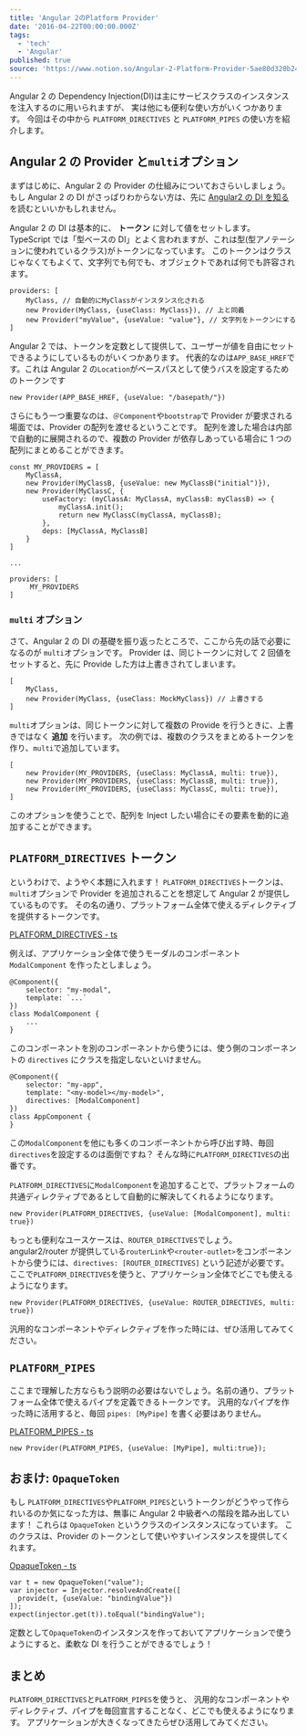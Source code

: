 ```yaml
---
title: 'Angular 2のPlatform Provider'
date: '2016-04-22T00:00:00.000Z'
tags:
  - 'tech'
  - 'Angular'
published: true
source: 'https://www.notion.so/Angular-2-Platform-Provider-5ae80d320b244a6bb01b7ffa6feb932a'
---
```


Angular 2 の Dependency Injection(DI)は主にサービスクラスのインスタンスを注入するのに用いられますが、 実は他にも便利な使い方がいくつかあります。 今回はその中から `PLATFORM_DIRECTIVES` と `PLATFORM_PIPES` の使い方を紹介します。

## Angular 2 の Provider と`multi`オプション

まずはじめに、Angular 2 の Provider の仕組みについておさらいしましょう。 もし Angular 2 の DI がさっぱりわからない方は、先に [Angular2 の DI を知る](http://qiita.com/laco0416/items/61eed550d1f6070b36ab) を読むといいかもしれません。

Angular 2 の DI は基本的に、 **トークン** に対して値をセットします。 TypeScript では「型ベースの DI」とよく言われますが、これは型(型アノテーションに使われているクラス)がトークンになっています。 このトークンはクラスじゃなくてもよくて、文字列でも何でも、オブジェクトであれば何でも許容されます。

```
providers: [
    MyClass, // 自動的にMyClassがインスタンス化される
    new Provider(MyClass, {useClass: MyClass}), // 上と同義
    new Provider("myValue", {useValue: "value"}, // 文字列をトークンにする
]
```

Angular 2 では、トークンを定数として提供して、ユーザーが値を自由にセットできるようにしているものがいくつかあります。 代表的なのは`APP_BASE_HREF`です。これは Angular 2 の`Location`がベースパスとして使うバスを設定するためのトークンです

```
new Provider(APP_BASE_HREF, {useValue: "/basepath/"})
```

さらにもう一つ重要なのは、`＠Component`や`bootstrap`で Provider が要求される場面では、Provider の配列を渡せるということです。 配列を渡した場合は内部で自動的に展開されるので、複数の Provider が依存しあっている場合に 1 つの配列にまとめることができます。

```
const MY_PROVIDERS = [
    MyClassA,
    new Provider(MyClassB, {useValue: new MyClassB("initial")}),
    new Provider(MyClassC, {
        useFactory: (myClassA: MyClassA, myClassB: myClassB) => {
            myClassA.init();
            return new MyClassC(myClassA, myClassB);
        },
        deps: [MyClassA, MyClassB]
    }
]

...

providers: [
     MY_PROVIDERS
]
```

### `multi` オプション

さて、Angular 2 の DI の基礎を振り返ったところで、ここから先の話で必要になるのが `multi`オプションです。 Provider は、同じトークンに対して 2 回値をセットすると、先に Provide した方は上書きされてしまいます。

```
[
    MyClass,
    new Provider(MyClass, {useClass: MockMyClass}) // 上書きする
]
```

`multi`オプションは、同じトークンに対して複数の Provide を行うときに、上書きではなく **追加** を行います。 次の例では、複数のクラスをまとめるトークンを作り、`multi`で追加しています。

```
[
    new Provider(MY_PROVIDERS, {useClass: MyClassA, multi: true}),
    new Provider(MY_PROVIDERS, {useClass: MyClassB, multi: true}),
    new Provider(MY_PROVIDERS, {useClass: MyClassC, multi: true}),
]
```

このオプションを使うことで、配列を Inject したい場合にその要素を動的に追加することができます。

## `PLATFORM_DIRECTIVES` トークン

というわけで、ようやく本題に入れます！ `PLATFORM_DIRECTIVES`トークンは、`multi`オプションで Provider を追加されることを想定して Angular 2 が提供しているものです。 その名の通り、プラットフォーム全体で使えるディレクティブを提供するトークンです。

[PLATFORM_DIRECTIVES - ts](https://angular.io/docs/ts/latest/api/core/PLATFORM_DIRECTIVES-let.html)

例えば、アプリケーション全体で使うモーダルのコンポーネント `ModalComponent` を作ったとしましょう。

```
@Component({
    selector: "my-modal",
    template: `...`
})
class ModalComponent {
    ...
}
```

このコンポーネントを別のコンポーネントから使うには、使う側のコンポーネントの `directives` にクラスを指定しないといけません。

```
@Component({
    selector: "my-app",
    template: "<my-model></my-model>",
    directives: [ModalComponent]
})
class AppComponent {
}
```

この`ModalComponent`を他にも多くのコンポーネントから呼び出す時、毎回`directives`を設定するのは面倒ですね？ そんな時に`PLATFORM_DIRECTIVES`の出番です。

`PLATFORM_DIRECTIVES`に`ModalComponent`を追加することで、プラットフォームの共通ディレクティブであるとして自動的に解決してくれるようになります。

```
new Provider(PLATFORM_DIRECTIVES, {useValue: [ModalComponent], multi: true})
```

もっとも便利なユースケースは、`ROUTER_DIRECTIVES`でしょう。 angular2/router が提供している`routerLink`や`<router-outlet>`をコンポーネントから使うには、`directives: [ROUTER_DIRECTIVES]` という記述が必要です。 ここで`PLATFORM_DIRECTIVES`を使うと、アプリケーション全体でどこでも使えるようになります。

```
new Provider(PLATFORM_DIRECTIVES, {useValue: ROUTER_DIRECTIVES, multi: true})
```

汎用的なコンポーネントやディレクティブを作った時には、ぜひ活用してみてください。

## `PLATFORM_PIPES`

ここまで理解した方ならもう説明の必要はないでしょう。名前の通り、プラットフォーム全体で使えるパイプを定義できるトークンです。 汎用的なパイプを作った時に活用すると、毎回 `pipes: [MyPipe]` を書く必要はありません。

[PLATFORM_PIPES - ts](https://angular.io/docs/ts/latest/api/compiler/PLATFORM_PIPES-let.html)

```
new Provider(PLATFORM_PIPES, {useValue: [MyPipe], multi:true});
```

## おまけ: `OpaqueToken`

もし `PLATFORM_DIRECTIVES`や`PLATFORM_PIPES`というトークンがどうやって作られいるのか気になった方は、無事に Angular 2 中級者への階段を踏み出しています！ これらは `OpaqueToken` というクラスのインスタンスになっています。 このクラスは、Provider のトークンとして使いやすいインスタンスを提供してくれます。

[OpaqueToken - ts](https://angular.io/docs/ts/latest/api/core/OpaqueToken-class.html)

```
var t = new OpaqueToken("value");
var injector = Injector.resolveAndCreate([
  provide(t, {useValue: "bindingValue"})
]);
expect(injector.get(t)).toEqual("bindingValue");
```

定数として`OpaqueToken`のインスタンスを作っておいてアプリケーションで使うようにすると、柔軟な DI を行うことができるでしょう！

## まとめ

`PLATFORM_DIRECTIVES`と`PLATFORM_PIPES`を使うと、 汎用的なコンポーネントやディレクティブ、パイプを毎回宣言することなく、どこでも使えるようになります。 アプリケーションが大きくなってきたらぜひ活用してみてください。
